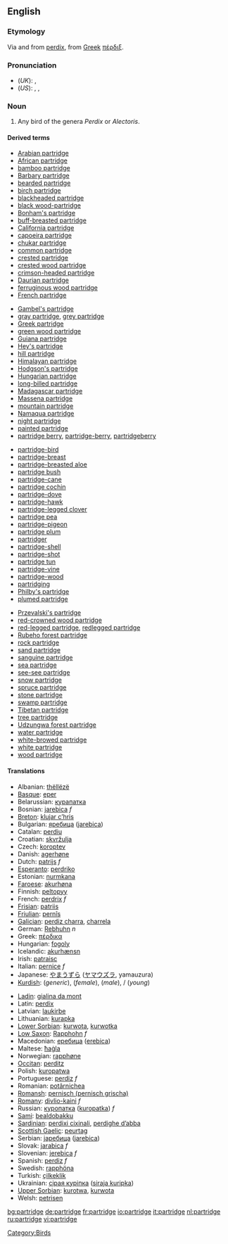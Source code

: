 ==English==
===Etymology===
Via {{ME.}} and {{OF.}} from {{L.}} [[perdix]], from [[Greek]] [[πέρδιξ]].

===Pronunciation===
*(''UK''): {{IPA|/ˈpɑːtrɪʤ/}}, {{SAMPA|/"pA:trIdZ/}}
*(''US''): {{AHD|pärʹtrĭj}}, {{IPA|/ˈpɑrtrɪʤ/}}, {{SAMPA|/"pArtrIdZ/}}

===Noun===
{{en-noun|pl2=partridge}}
{{wikipedia}}
# Any bird of the genera ''Perdix'' or ''Alectoris''.

====Derived terms====
{{top4}}
*[[Arabian partridge]]
*[[African partridge]]
*[[bamboo partridge]]
*[[Barbary partridge]]
*[[bearded partridge]]
*[[birch partridge]]
*[[blackheaded partridge]]
*[[black wood-partridge]]
*[[Bonham's partridge]]
*[[buff-breasted partridge]]
*[[California partridge]]
*[[capoeira partridge]]
*[[chukar partridge]]
*[[common partridge]]
*[[crested partridge]]
*[[crested wood partridge]]
*[[crimson-headed partridge]]
*[[Daurian partridge]]
*[[ferruginous wood partridge]]
*[[French partridge]]
{{mid4}}
*[[Gambel's partridge]]
*[[gray partridge]], [[grey partridge]]
*[[Greek partridge]]
*[[green wood partridge]]
*[[Guiana partridge]]
*[[Hey's partridge]]
*[[hill partridge]]
*[[Himalayan partridge]]
*[[Hodgson's partridge]]
*[[Hungarian partridge]]
*[[long-billed partridge]]
*[[Madagascar partridge]]
*[[Massena partridge]]
*[[mountain partridge]]
*[[Namaqua partridge]]
*[[night partridge]]
*[[painted partridge]]
*[[partridge berry]], [[partridge-berry]], [[partridgeberry]]
{{mid4}}
*[[partridge-bird]]
*[[partridge-breast]]
*[[partridge-breasted aloe]]
*[[partridge bush]]
*[[partridge-cane]]
*[[partridge cochin]]
*[[partridge-dove]]
*[[partridge-hawk]]
*[[partridge-legged clover]]
*[[partridge pea]]
*[[partridge-pigeon]]
*[[partridge plum]]
*[[partridger]]
*[[partridge-shell]]
*[[partridge-shot]]
*[[partridge tun]]
*[[partridge-vine]]
*[[partridge-wood]]
*[[partridging]]
*[[Philby's partridge]]
*[[plumed partridge]]
{{mid4}}
*[[Przevalski's partridge]]
*[[red-crowned wood partridge]]
*[[red-legged partridge]], [[redlegged partridge]]
*[[Rubeho forest partridge]]
*[[rock partridge]]
*[[sand partridge]]
*[[sanguine partridge]]
*[[sea partridge]]
*[[see-see partridge]]
*[[snow partridge]]
*[[spruce partridge]]
*[[stone partridge]]
*[[swamp partridge]]
*[[Tibetan partridge]]
*[[tree partridge]]
*[[Udzungwa forest partridge]]
*[[water partridge]]
*[[white-browed partridge]]
*[[white partridge]]
*[[wood partridge]]
{{bottom}}

====Translations====
{{top}}
*Albanian: [[thëllëzë]]
*[[Basque]]: [[eper]]
*Belarussian: [[курапатка]]
*Bosnian: [[jarebica]] ''f''
*[[Breton]]: [[klujar c’hris]]
*Bulgarian: [[яребица]] ([[jarebica]])
*Catalan: [[perdiu]]
*Croatian: [[skvržulja]]
*Czech: [[koroptev]]
*Danish: [[agerhøne]]
*Dutch: [[patrijs]] ''f''
*[[Esperanto]]: [[perdriko]]
*Estonian: [[nurmkana]]
*[[Faroese]]: [[akurhøna]]
*Finnish: [[peltopyy]]
*French: [[perdrix]] ''f''
*[[Frisian]]: [[patriis]]
*[[Friulian]]: [[pernîs]]
*[[Galician]]: [[perdiz charra]], [[charrela]]
*German: [[Rebhuhn]] ''n''
*Greek: [[πέρδικα]] '' ''
*Hungarian: [[fogoly]]
*Icelandic: [[akurhænsn]]
*Irish: [[patraisc]]
*Italian: [[pernice]] ''f''
*Japanese: [[やまうずら]] ([[ヤマウズラ]], yamauzura)
*[[Kurdish]]: {{trad|ku|kew}} {{m}} (''generic''), {{trad|ku|mêkew}} {{f}} (''female''), {{trad|ku|nêrekew}} {{m}} (''male''), {{trad|ku|çêlekew}} {{m}} / {{f}} (''young'')
{{mid}}
*[[Ladin]]: [[gialina da mont]]
*Latin: [[perdix]]
*Latvian: [[laukirbe]]
*Lithuanian: [[kurapka]]
*[[Lower Sorbian]]: [[kurwota]], [[kurwotka]]
*[[Low Saxon]]: [[Rapphohn]] ''f''
*Macedonian: [[еребица]] ([[erebica]])
*Maltese: [[ħaġla]]
*Norwegian: [[rapphøne]]
*[[Occitan]]: [[perditz]]
*Polish: [[kuropatwa]] '' ''
*Portuguese: [[perdiz]] ''f''
*Romanian: [[potârnichea]]
*[[Romansh]]: [[pernisch (pernisch grischa)]]
*[[Romany]]: [[divlio-kaini]] ''f''
*Russian: [[куропатка]] ([[kuropatka]]) ''f''
*[[Sami]]: [[bealdobakku]]
*[[Sardinian]]: [[perdixi cixinali]], [[perdighe d’abba]]
*[[Scottish Gaelic]]: [[peurtag]]
*Serbian: [[jаребица]] ([[jarebica]])
*Slovak: [[jarabica]] ''f''
*Slovenian: [[jerebica]] ''f''
*Spanish: [[perdiz]] ''f''
*Swedish: [[rapphöna]]
*Turkish: [[çilkeklik]]
*Ukrainian: [[сiрая курiпка]] ([[siraja kuripka]])
*[[Upper Sorbian]]: [[kurotwa]], [[kurwota]]
*Welsh: [[petrisen]]
{{bottom}}

[[Category:Birds]]

[[bg:partridge]]
[[de:partridge]]
[[fr:partridge]]
[[io:partridge]]
[[it:partridge]]
[[nl:partridge]]
[[ru:partridge]]
[[vi:partridge]]